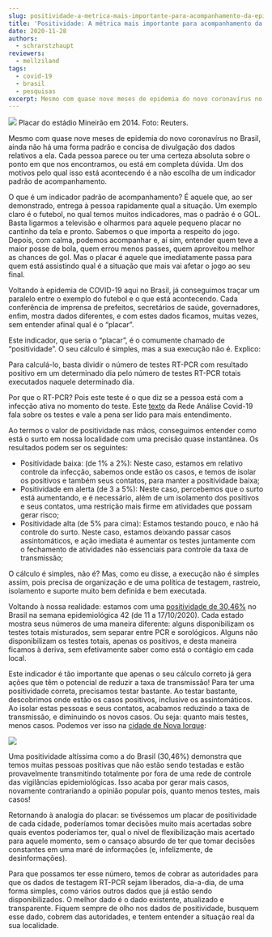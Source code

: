 ```yaml
---
slug: positividade-a-metrica-mais-importante-para-acompanhamento-da-epidemia
title: 'Positividade: A métrica mais importante para acompanhamento da epidemia'
date: 2020-11-28
authors:
  - schrarstzhaupt
reviewers:
  - mellziland
tags:
  - covid-19
  - brasil
  - pesquisas
excerpt: Mesmo com quase nove meses de epidemia do novo coronavírus no Brasil, ainda não há uma forma padrão e concisa de divulgação dos dados relativos a ela. Cada pessoa parece ou ter uma certeza absoluta sobre o ponto em que nos encontramos, ou está em completa dúvida. Um dos motivos pelo qual isso está acontecendo é a não escolha de um indicador padrão de acompanhamento.
---
```


![](https://redeaanalisecovid.files.wordpress.com/2020/11/imagem-isaac-positividade.png?w=1208)
Placar do estádio Mineirão em 2014. Foto: Reuters.

Mesmo com quase nove meses de epidemia do novo coronavírus no Brasil, ainda não há uma forma padrão e concisa de divulgação dos dados relativos a ela. Cada pessoa parece ou ter uma certeza absoluta sobre o ponto em que nos encontramos, ou está em completa dúvida. Um dos motivos pelo qual isso está acontecendo é a não escolha de um indicador padrão de acompanhamento.

O que é um indicador padrão de acompanhamento? É aquele que, ao ser demonstrado, entrega à pessoa rapidamente qual a situação. Um exemplo claro é o futebol, no qual temos muitos indicadores, mas o padrão é o GOL. Basta ligarmos a televisão e olharmos para aquele pequeno placar no cantinho da tela e pronto. Sabemos o que importa a respeito do jogo. Depois, com calma, podemos acompanhar e, aí sim, entender quem teve a maior posse de bola, quem errou menos passes, quem aproveitou melhor as chances de gol. Mas o placar é aquele que imediatamente passa para quem está assistindo qual é a situação que mais vai afetar o jogo ao seu final.

Voltando à epidemia de COVID-19 aqui no Brasil, já conseguimos traçar um paralelo entre o exemplo do futebol e o que está acontecendo. Cada conferência de imprensa de prefeitos, secretários de saúde, governadores, enfim, mostra dados diferentes, e com estes dados ficamos, muitas vezes, sem entender afinal qual é o “placar”.

Este indicador, que seria o “placar”, é o comumente chamado de “positividade”. O seu cálculo é simples, mas a sua execução não é. Explico:

Para calculá-lo, basta dividir o número de testes RT-PCR com resultado positivo em um determinado dia pelo número de testes RT-PCR totais executados naquele determinado dia.

Por que o RT-PCR? Pois este teste é o que diz se a pessoa está com a infecção ativa no momento do teste. Este [texto](https://redeaanalisecovid.wordpress.com/2020/11/19/testes-jantares-e-baladas/) da Rede Análise Covid-19 fala sobre os testes e vale a pena ser lido para mais entendimento.

Ao termos o valor de positividade nas mãos, conseguimos entender como está o surto em nossa localidade com uma precisão quase instantânea. Os resultados podem ser os seguintes:

- Positividade baixa: (de 1% a 2%): Neste caso, estamos em relativo controle da infecção, sabemos onde estão os casos, e temos de isolar os positivos e também seus contatos, para manter a positividade baixa;
- Positividade em alerta (de 3 a 5%): Neste caso, percebemos que o surto está aumentando, e é necessário, além de um isolamento dos positivos e seus contatos, uma restrição mais firme em atividades que possam gerar risco;
- Positividade alta (de 5% para cima): Estamos testando pouco, e não há controle do surto. Neste caso, estamos deixando passar casos assintomáticos, e ação imediata é aumentar os testes juntamente com  o fechamento de atividades não essenciais para controle da taxa de transmissão;

O cálculo é simples, não é? Mas, como eu disse, a execução não é simples assim, pois precisa de organização e de uma política de testagem, rastreio, isolamento e suporte muito bem definida e bem executada.

Voltando à nossa realidade: estamos com uma [positividade de 30,46%](https://www.gov.br/saude/pt-br/media/pdf/2020/outubro/23/boletim_epidemiologico_covid_36_final.pdf) no Brasil na semana epidemiológica 42 (de 11 a 17/10/2020). Cada estado mostra seus números de uma maneira diferente: alguns disponibilizam os testes totais misturados, sem separar entre PCR e sorológicos. Alguns não disponibilizam os testes totais, apenas os positivos, e desta maneira ficamos à deriva, sem efetivamente saber como está o contágio em cada local.

Este indicador é tão importante que apenas o seu cálculo correto já gera ações que têm o potencial de reduzir a taxa de transmissão! Para ter uma positividade correta, precisamos testar bastante. Ao testar bastante, descobrimos onde estão os casos positivos, inclusive os assintomáticos. Ao isolar estas pessoas e seus contatos, acabamos reduzindo a taxa de transmissão, e diminuindo os novos casos. Ou seja: quanto mais testes, menos casos. Podemos ver isso na [cidade de Nova Iorque](https://www1.nyc.gov/site/doh/covid/covid-19-data-trends.page#diagnostic):

![](https://lh6.googleusercontent.com/6OwJvTb3AQRSF9jXhlkc3IwrrbU_HjfDfYH1qYX6R_0YLrVKv-wSfHDUo6PoEVlhOj8wyx3rxmswuPGmWnqmLAsPoWk7nWEgO63oNt_mdMT2X8XDPW1eS8TRbYCM8tQM0Yb3d1t0)

Uma positividade altíssima como a do Brasil (30,46%) demonstra que temos muitas pessoas positivas que não estão sendo testadas e estão provavelmente transmitindo totalmente por fora de uma rede de controle das vigilâncias epidemiológicas. Isso acaba por gerar mais casos, novamente contrariando a opinião popular pois, quanto menos testes, mais casos!

Retornando à analogia do placar: se tivéssemos um placar de positividade de cada cidade, poderíamos tomar decisões muito mais acertadas sobre quais eventos poderíamos ter, qual o nível de flexibilização mais acertado para aquele momento, sem o cansaço absurdo de ter que tomar decisões constantes em uma maré de informações (e, infelizmente, de desinformações).

Para que possamos ter esse número, temos de cobrar as autoridades para que os dados de testagem RT-PCR sejam liberados, dia-a-dia, de uma forma simples, como vários outros dados que já estão sendo disponibilizados. O melhor dado é o dado existente, atualizado e transparente. Fiquem sempre de olho nos dados de positividade, busquem esse dado, cobrem das autoridades, e tentem entender a situação real da sua localidade.
